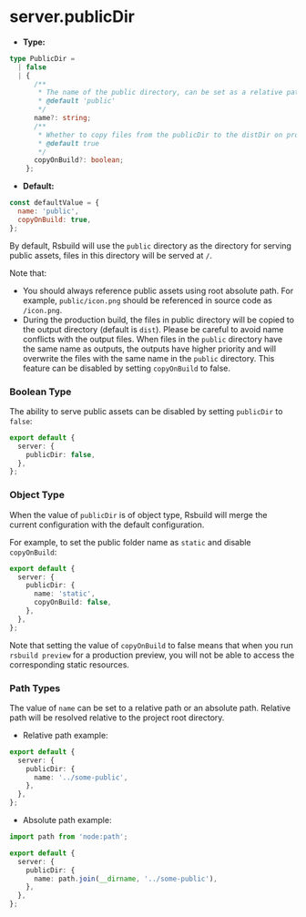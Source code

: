 # server.publicDir

- **Type:**

```ts
type PublicDir =
  | false
  | {
      /**
       * The name of the public directory, can be set as a relative path or an absolute path.
       * @default 'public'
       */
      name?: string;
      /**
       * Whether to copy files from the publicDir to the distDir on production build
       * @default true
       */
      copyOnBuild?: boolean;
    };
```

- **Default:**

```js
const defaultValue = {
  name: 'public',
  copyOnBuild: true,
};
```

By default, Rsbuild will use the `public` directory as the directory for serving public assets, files in this directory will be served at `/`.

Note that:

- You should always reference public assets using root absolute path. For example, `public/icon.png` should be referenced in source code as `/icon.png`.
- During the production build, the files in public directory will be copied to the output directory (default is `dist`). Please be careful to avoid name conflicts with the output files. When files in the `public` directory have the same name as outputs, the outputs have higher priority and will overwrite the files with the same name in the `public` directory. This feature can be disabled by setting `copyOnBuild` to false.

### Boolean Type

The ability to serve public assets can be disabled by setting `publicDir` to `false`:

```ts
export default {
  server: {
    publicDir: false,
  },
};
```

### Object Type

When the value of `publicDir` is of object type, Rsbuild will merge the current configuration with the default configuration.

For example, to set the public folder name as `static` and disable `copyOnBuild`:

```ts
export default {
  server: {
    publicDir: {
      name: 'static',
      copyOnBuild: false,
    },
  },
};
```

Note that setting the value of `copyOnBuild` to false means that when you run `rsbuild preview` for a production preview, you will not be able to access the corresponding static resources.

### Path Types

The value of `name` can be set to a relative path or an absolute path. Relative path will be resolved relative to the project root directory.

- Relative path example:

```ts
export default {
  server: {
    publicDir: {
      name: '../some-public',
    },
  },
};
```

- Absolute path example:

```ts
import path from 'node:path';

export default {
  server: {
    publicDir: {
      name: path.join(__dirname, '../some-public'),
    },
  },
};
```

